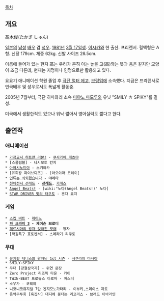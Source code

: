 [[목차]]
== 개요 ==
髙木俊(たかぎ しゅん)

[[일본]]의 [[남성]] [[배우]] 겸 [[성우]]. [[1981년]] [[3월 17일]]생. [[이시카와]] 현 출신. 프리랜서. 혈액형은 A형. 신장 179cm. 체중 62kg. 신발 사이즈 26.5cm.

이름에 들어가 있는 한자 髙는 우리가 흔히 아는 높을 고(高)와는 뜻과 음은 같지만 모양이 조금 다른데, 현재는 지명이나 인명으로만 활용되고 있다. 

요요기 애니메이션 학원 졸업 후 [[극단 얼터 에고]], [[브링업]]에 소속했다. 지금은 프리랜서로 연극배우 및 성우로서도 폭넓게 활동중.

2005년 7월부터, 극단 히마와리 소속 [[미야노 마모루]]와 유닛 "SMILY ☆ SPIKY"를 결성.

미국에서 생활한적도 있으나 워낙 짧아서 영어실력도 짧다고 한다.

== 출연작 ==
=== 애니메이션 ===
 * [[가정교사 히트맨 리본!]] - [[쿠사카베 테츠야]]
 * [스쿨럼블] - 니시모토 칸지
 * [[아야시노미야]] - 스키와카
 * [유희왕 파이브디즈] - [아오야마 코헤이]
 * [[인류는 쇠퇴했습니다]] - 야메타
 * [[천체전사 선레드]] - '''[[선레드]]''', [[가메스]]
 * [[Angel Beats!]] - [wiki:"노다(Angel Beats!)" 노다]
 * [[STAR DRIVER 빛의 타쿠토]] - 혼다 죠지 
=== 게임 ===
 * [[스킵 비트]] - [[레이노]]
 * '''[[파 크라이 3]] - 제이슨 브로디'''
 * [[페르시아의 왕자 잊혀진 모래]] - 왕자
 * [학원특구 호토켄서] - 스메라기 리쿠토
=== 무대 ===
 * [[뮤지컬 테니스의 왕자님 1st 시즌]] - [[사쿠라이 마사야]]
 * SMILY☆SPIKY 
 * 무대 [강철삼국지] - 위연 문장
 * Zero Project 리즈믹 타운 - 카이
 * TWIN-BEAT 프로듀스 아로마 - 마스터
 * 소우가 - 코웨이 
 * 니코니코뮤지컬 7탄 겐지모노가타리 - 이부키,스페이스 제로
 * 음악무투회 [흑집사] 대지에 불타는 리코리스 - 브래드 아바라인
